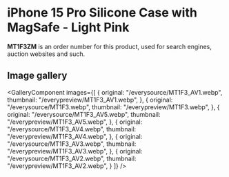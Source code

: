 
# iPhone 15 Pro Silicone Case with MagSafe - Light Pink

<Callout type='info' emoji='👉🏻'>**MT1F3ZM** is an order number for this product, used for search engines, auction websites and such.</Callout>

## Image gallery

<GalleryComponent
    images={[
      {
        original: "/everysource/MT1F3_AV1.webp",
        thumbnail: "/everypreview/MT1F3_AV1.webp",
      },
      {
        original: "/everysource/MT1F3.webp",
        thumbnail: "/everypreview/MT1F3.webp",
      },
      {
        original: "/everysource/MT1F3_AV5.webp",
        thumbnail: "/everypreview/MT1F3_AV5.webp",
      },
      {
        original: "/everysource/MT1F3_AV4.webp",
        thumbnail: "/everypreview/MT1F3_AV4.webp",
      },
      {
        original: "/everysource/MT1F3_AV3.webp",
        thumbnail: "/everypreview/MT1F3_AV3.webp",
      },
      {
        original: "/everysource/MT1F3_AV2.webp",
        thumbnail: "/everypreview/MT1F3_AV2.webp",
      }
    ]}
  />
